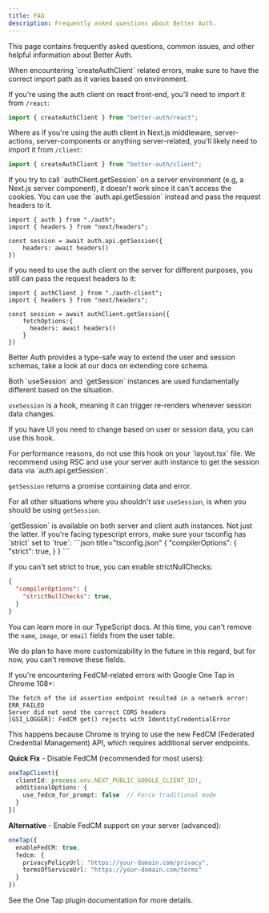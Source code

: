 ```yaml
---
title: FAQ
description: Frequently asked questions about Better Auth.
---
```


This page contains frequently asked questions, common issues, and other helpful information about Better Auth.

<Accordions>
  <Accordion title="Auth client not working">
  When encountering `createAuthClient` related errors, make sure to have the correct import path as it varies based on environment.

If you're using the auth client on react front-end, you'll need to import it from `/react`:

```ts title="component.ts"
import { createAuthClient } from "better-auth/react";
```

Where as if you're using the auth client in Next.js middleware, server-actions, server-components or anything server-related, you'll likely need to import it from `/client`:

```ts title="server.ts"
import { createAuthClient } from "better-auth/client";
```

</Accordion>

<Accordion title="getSession not working">
If you try to call `authClient.getSession` on a server environment (e.g, a Next.js server component), it doesn't work since it can't access the cookies. You can use the `auth.api.getSession` instead and pass the request headers to it. 

```tsx title="server.tsx"
import { auth } from "./auth";
import { headers } from "next/headers";

const session = await auth.api.getSession({
    headers: await headers()
})
```

if you need to use the auth client on the server for different purposes, you still can pass the request headers to it:

```tsx title="server.tsx"
import { authClient } from "./auth-client";
import { headers } from "next/headers";

const session = await authClient.getSession({
    fetchOptions:{
      headers: await headers()
    }
})
```
</Accordion>

<Accordion title="Adding custom fields to the users table">

Better Auth provides a type-safe way to extend the user and session schemas, take a look at our docs on <Link href="/docs/concepts/database#extending-core-schema">extending core schema</Link>.

</Accordion>

<Accordion title="Difference between getSession and useSession">
Both `useSession` and `getSession` instances are used fundamentally different based on the situation.

`useSession` is a hook, meaning it can trigger re-renders whenever session data changes.

If you have UI you need to change based on user or session data, you can use this hook.

<Callout type="warn">
  For performance reasons, do not use this hook on your `layout.tsx` file. We
  recommend using RSC and use your server auth instance to get the session data
  via `auth.api.getSession`.
</Callout>

`getSession` returns a promise containing data and error.

For all other situations where you shouldn't use `useSession`, is when you should be using `getSession`.

<Callout type="info">
   `getSession` is available on both server and client auth instances.
   Not just the latter.
</Callout>
</Accordion>

<Accordion title="Common TypeScript Errors">
If you're facing typescript errors, make sure your tsconfig has `strict` set to `true`:
```json title="tsconfig.json"
{
  "compilerOptions": {
    "strict": true,
  }
}
```

if you can't set strict to true, you can enable strictNullChecks:
```json title="tsconfig.json"
{
  "compilerOptions": {
    "strictNullChecks": true,
  }
}
```

You can learn more in our <Link href="/docs/concepts/typescript#typescript-config">TypeScript docs</Link>.
</Accordion>
<Accordion title="Can I remove `name`, `image`, or `email` fields from the user table?">
At this time, you can't remove the `name`, `image`, or `email` fields from the user table.

We do plan to have more customizability in the future in this regard, but for now, you can't remove these fields.
</Accordion>

<Accordion title='Google One Tap: "Server did not send the correct CORS headers"'>
If you're encountering FedCM-related errors with Google One Tap in Chrome 108+:

```
The fetch of the id assertion endpoint resulted in a network error: ERR_FAILED
Server did not send the correct CORS headers
[GSI_LOGGER]: FedCM get() rejects with IdentityCredentialError
```

This happens because Chrome is trying to use the new FedCM (Federated Credential Management) API, which requires additional server endpoints.

**Quick Fix** - Disable FedCM (recommended for most users):

```ts title="auth-client.ts"
oneTapClient({
  clientId: process.env.NEXT_PUBLIC_GOOGLE_CLIENT_ID!,
  additionalOptions: {
    use_fedcm_for_prompt: false  // Force traditional mode
  }
})
```

**Alternative** - Enable FedCM support on your server (advanced):

```ts title="auth.ts"
oneTap({
  enableFedCM: true,
  fedcm: {
    privacyPolicyUrl: "https://your-domain.com/privacy",
    termsOfServiceUrl: "https://your-domain.com/terms"
  }
})
```

See the <Link href="/docs/plugins/one-tap#fedcm-support">One Tap plugin documentation</Link> for more details.
</Accordion>

</Accordions>
